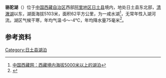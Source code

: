{{coord|34|26||N|81|57||E|region:CN_type:waterbody|display=title}}
{{ViewTibetanScript}}
{{Infobox_lake
 |湖泊名稱 =骆驼湖
 |湖泊照片 = 
 |湖泊照片標題 = 
 |測深圖 =
 |測深圖標題 =
 |湖泊所在地 = [[中国|中国]][[西藏|西藏]]
 |座標 = 
 |湖泊類別 = [[咸水湖|咸水湖]]
 |流入 =
 |流出 = 
 |集水區面積 = 443平方公里
 |集水區國家 =
 |湖泊長度 = 12公里
 |湖泊闊度 = 最大7.3公里<br />平均5.27公里
 |湖泊面積 = 62平方公里
 |平均深度 = 
 |最深深度 = 
 |水體體積 = 
 |湖水停留時間 =
 |湖岸線長度 = 
 |海拔高度 = 5103米
 |湖中島嶼 =
 |湖邊城鎮 =
}}
{{Location map
 |China Tibet Ngari
 |mark=<!--dot-->Blue pog.svg
 |lat_deg=34|lat_min=26|lat_sec =
 |lon_deg=81|lon_min=57|lon_sec =
 |caption=骆驼湖在[[西藏|西藏]]的位置。
 |position=right
 |width=350
 |float=right
}}
'''骆驼湖'''（{{bo|z=རྔ་མོང་མཚོ|w= rnga mong mtsho |t=Ngamong Tso}}）位于[[中国|中国]][[西藏自治区|西藏自治区]]西部[[阿里地区|阿里地区]][[日土县|日土县]]境内，地处日土县东北部，[[清澈湖|清澈湖]]以东，湖面海拔5103米，面积62平方公里，为一咸水湖<ref>[http://zt.tibet.cn/english/zt/tjnj_040317/pic/1-6_02.doc 中国西藏网：西藏境内海拔5000米以上的湖泊]{{dead link|date=十一月 2017 |bot=InternetArchiveBot }}</ref>，无常年性入湖河流。湖区气候干寒，年均气温-6～-4℃，年均降水量75毫米<ref>{{cite book zh |author=王苏民 窦鸿身 |title=中国湖泊志 |format=M |edition=1 |location=北京 |publisher=科学出版社 |date=1998|pages=426|id= ISBN 7-03-006706-1}}</ref>。
==参考资料==
{{Reflist}}

[[Category:日土县湖泊|Category:日土县湖泊]]